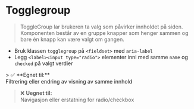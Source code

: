 
<Meta of={stories} />

# Togglegroup
> ToggleGroup lar brukeren ta valg som påvirker innholdet på siden. Komponenten består av en gruppe knapper som henger sammen og bare én knapp kan være valgt om gangen.

- Bruk klassen `togglegroup` på `<fieldset>` med `aria-label`
- Legg `<label><input type="radio">` elementer inni med samme `name` og `checked` på valgt verdier
<Canvas of={stories.Default} />

<Grid data-items={300}>
  > ✅ **Egnet til:**<br />Filtrering eller endring av visning av samme innhold

  > ❌ **Uegnet til:**<br />Navigasjon eller erstatning for radio/checkbox
</Grid>

<CssVariables component="togglegroup" />